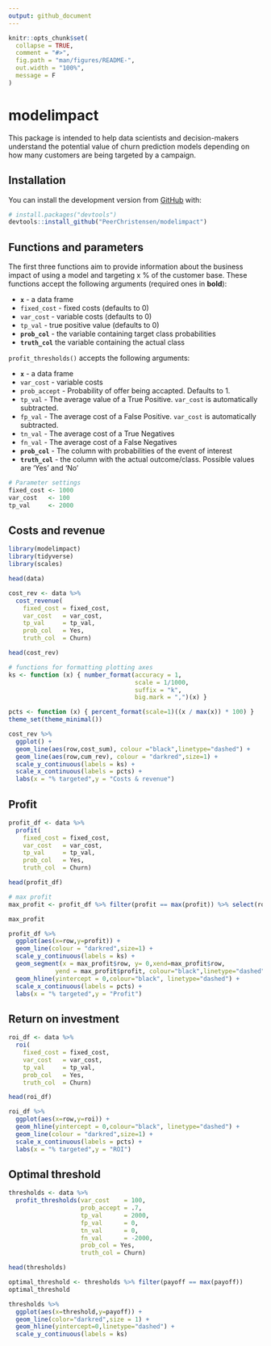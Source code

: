 ```yaml
---
output: github_document
---
```


<!-- README.md is generated from README.Rmd. Please edit that file -->

```r
knitr::opts_chunk$set(
  collapse = TRUE,
  comment = "#>",
  fig.path = "man/figures/README-",
  out.width = "100%",
  message = F
)
```

# modelimpact

<!-- badges: start -->
<!-- badges: end -->

This package is intended to help data scientists and decision-makers understand the potential value of churn prediction models depending on how many customers are being targeted by a campaign.

## Installation

You can install the development version from [GitHub](https://github.com/) with:

``` r
# install.packages("devtools")
devtools::install_github("PeerChristensen/modelimpact")
```
## Functions and parameters

The first three functions aim to provide information about the business impact of using a model and targeting x % of the customer base. These functions accept the following arguments (required ones in
**bold**): <br>

-   **`x`** - a data frame <br>
-   `fixed_cost` - fixed costs (defaults to 0) <br>
-   `var_cost` - variable costs (defaults to 0) <br>
-   `tp_val` - true positive value (defaults to 0) <br>
-   **`prob_col`** - the variable containing target class probabilities
-   **`truth_col`** the variable containing the actual class

`profit_thresholds()` accepts the following arguments:

-   **`x`** - a data frame <br>
-   `var_cost` - variable costs <br>
-   `prob_accept` - Probability of offer being accapted. Defaults to 1. <br>
-   `tp_val` - The average value of a True Positive. `var_cost` is automatically subtracted. <br>
-   `fp_val` - The average cost of a False Positive. `var_cost` is automatically subtracted. <br>
-   `tn_val` - The average cost of a True Negatives <br>
-   `fn_val` - The average cost of a False Negatives <br>
-   **`prob_col`** - The column with probabilities of the event of interest <br>
-   **`truth_col`** - the column with the actual outcome/class. Possible values are 'Yes' and 'No'


```r
# Parameter settings
fixed_cost <- 1000
var_cost   <- 100
tp_val     <- 2000
```

## Costs and revenue

```r
library(modelimpact)
library(tidyverse)
library(scales)

head(data)
```

```r
cost_rev <- data %>%
  cost_revenue(
    fixed_cost = fixed_cost,
    var_cost   = var_cost,
    tp_val     = tp_val,
    prob_col   = Yes,
    truth_col  = Churn)

head(cost_rev)
```

```r
# functions for formatting plotting axes
ks <- function (x) { number_format(accuracy = 1,
                                   scale = 1/1000,
                                   suffix = "k",
                                   big.mark = ",")(x) }

pcts <- function (x) { percent_format(scale=1)((x / max(x)) * 100) }
theme_set(theme_minimal())

cost_rev %>%
  ggplot() +
  geom_line(aes(row,cost_sum), colour ="black",linetype="dashed") + 
  geom_line(aes(row,cum_rev), colour = "darkred",size=1) + 
  scale_y_continuous(labels = ks) +
  scale_x_continuous(labels = pcts) +
  labs(x = "% targeted",y = "Costs & revenue")
```

## Profit

```r
profit_df <- data %>%
  profit(
    fixed_cost = fixed_cost,
    var_cost   = var_cost,
    tp_val     = tp_val,
    prob_col   = Yes,
    truth_col  = Churn)

head(profit_df)
```

```r
# max profit
max_profit <- profit_df %>% filter(profit == max(profit)) %>% select(row,pct,profit)

max_profit
```

```r
profit_df %>%
  ggplot(aes(x=row,y=profit)) +
  geom_line(colour = "darkred",size=1) +
  scale_y_continuous(labels = ks) +
  geom_segment(x = max_profit$row, y= 0,xend=max_profit$row,
             yend = max_profit$profit, colour="black",linetype="dashed") +
  geom_hline(yintercept = 0,colour="black", linetype="dashed") +
  scale_x_continuous(labels = pcts) +
  labs(x = "% targeted",y = "Profit")
```

## Return on investment

```r
roi_df <- data %>%
  roi(
    fixed_cost = fixed_cost,
    var_cost   = var_cost,
    tp_val     = tp_val,
    prob_col   = Yes,
    truth_col  = Churn)

head(roi_df)
```

```r
roi_df %>%
  ggplot(aes(x=row,y=roi)) +
  geom_hline(yintercept = 0,colour="black", linetype="dashed") +
  geom_line(colour = "darkred",size=1) +
  scale_x_continuous(labels = pcts) +
  labs(x = "% targeted",y = "ROI")
```

## Optimal threshold

```r
thresholds <- data %>%
  profit_thresholds(var_cost    = 100,
                    prob_accept = .7,
                    tp_val      = 2000,
                    fp_val      = 0,
                    tn_val      = 0,
                    fn_val      = -2000,
                    prob_col = Yes,
                    truth_col = Churn)

head(thresholds)
```
```r
optimal_threshold <- thresholds %>% filter(payoff == max(payoff))
optimal_threshold
```

```r
thresholds %>%
  ggplot(aes(x=threshold,y=payoff)) +
  geom_line(color="darkred",size = 1) +
  geom_hline(yintercept=0,linetype="dashed") +
  scale_y_continuous(labels = ks)
```

